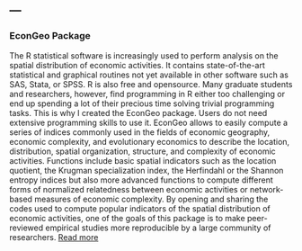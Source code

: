 ---
---  

<link rel="stylesheet" href="styles.css" type="text/css">

### EconGeo Package  

The R statistical software is increasingly used to perform analysis on the spatial distribution of economic activities. It contains state-of-the-art statistical and graphical routines not yet available in other software such as SAS, Stata, or SPSS. R is also free and opensource. Many graduate students and researchers, however, find programming in R either too challenging or end up spending a lot of their precious time solving trivial programming tasks. This is why I created the EconGeo package. Users do not need extensive programming skills to use it. EconGeo allows to easily compute a series of indices commonly used in the fields of economic geography, economic complexity, and evolutionary economics to describe the location, distribution, spatial organization, structure, and complexity of economic activities. Functions include basic spatial indicators such as the location quotient, the Krugman specialization index, the Herfindahl or the Shannon entropy indices but also more advanced functions to compute different forms of normalized relatedness between economic activities or network-based measures of economic complexity. By opening and sharing the codes used to compute popular indicators of the spatial distribution of economic activities, one of the goals of this package is to make peer-reviewed empirical studies more reproducible by a large community of researchers.  [Read more](http://econ.geo.uu.nl/peeg/peeg1709.pdf) 

